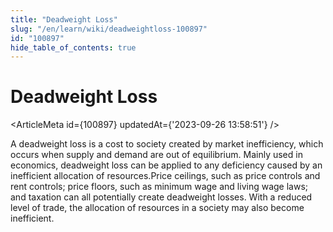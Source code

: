 ```yaml
---
title: "Deadweight Loss"
slug: "/en/learn/wiki/deadweightloss-100897"
id: "100897"
hide_table_of_contents: true
---
```



# Deadweight Loss

<ArticleMeta id={100897} updatedAt={'2023-09-26 13:58:51'} />
<div className='border-solid border-b border-t-0 my-4 border-[var(--ifm-color-gray-300)]' />

A deadweight loss is a cost to society created by market inefficiency, which occurs when supply and demand are out of equilibrium. Mainly used in economics, deadweight loss can be applied to any deficiency caused by an inefficient allocation of resources.Price ceilings, such as price controls and rent controls; price floors, such as minimum wage and living wage laws; and taxation can all potentially create deadweight losses. With a reduced level of trade, the allocation of resources in a society may also become inefficient.

